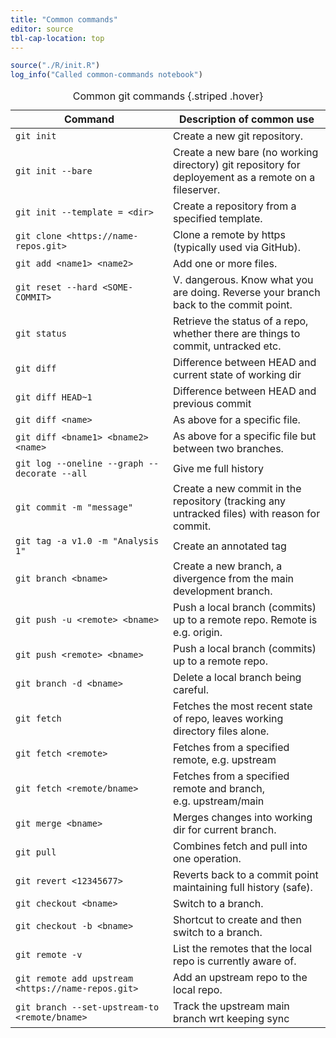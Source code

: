 ```yaml
---
title: "Common commands"
editor: source
tbl-cap-location: top
---
```


```r
source("./R/init.R")
log_info("Called common-commands notebook")
```


| Command  | Description of common use  |
|--------|--------|
| `git init`        | Create a new git repository.   |
| `git init --bare` | Create a new bare (no working directory) git repository for deployement as a remote on a fileserver.   |
| `git init --template = <dir>` | Create a repository from a specified template.   |
| `git clone <https://name-repos.git>` | Clone a remote by https (typically used via GitHub).  |
| `git add <name1> <name2>`  | Add one or more files.   |
| `git reset --hard <SOME-COMMIT>`  | V. dangerous. Know what you are doing. Reverse your branch back to the commit point.  |
| `git status`  | Retrieve the status of a repo, whether there are things to commit, untracked etc.   |
| `git diff`  | Difference between HEAD and current state of working dir   |
| `git diff HEAD~1` | Difference between HEAD and previous commit |
| `git diff <name>` | As above for a specific file.   |
| `git diff <bname1> <bname2> <name>` | As above for a specific file but between two branches.   |
| `git log --oneline --graph --decorate --all` | Give me full history    |
| `git commit -m "message"` | Create a new commit in the repository (tracking any untracked files) with reason for commit.   |
| `git tag -a v1.0 -m "Analysis 1"` | Create an annotated tag   |
| `git branch <bname>` | Create a new branch, a divergence from the main development branch.   |
| `git push -u <remote> <bname>` | Push a local branch (commits) up to a remote repo. Remote is e.g. origin.   |
| `git push <remote> <bname>` | Push a local branch (commits) up to a remote repo.    |
| `git branch -d <bname>` | Delete a local branch being careful.    |
| `git fetch`  | Fetches the most recent state of repo, leaves working directory files alone.    |
| `git fetch <remote>` | Fetches from a specified remote, e.g. upstream |  
| `git fetch <remote/bname>` | Fetches from a specified remote and branch, e.g. upstream/main | 
| `git merge <bname>` | Merges changes into working dir for current branch.    |
| `git pull`  | Combines fetch and pull into one operation.   |
| `git revert <12345677>` | Reverts back to a commit point maintaining full history (safe).   |
| `git checkout <bname>` | Switch to a branch.    |
| `git checkout -b <bname>` | Shortcut to create and then switch to a branch.    |
| `git remote -v` | List the remotes that the local repo is currently aware of. |
| `git remote add upstream <https://name-repos.git>` | Add an upstream repo to the local repo. |
| `git branch --set-upstream-to <remote/bname>`  |   Track the upstream main branch wrt keeping sync |

: Common git commands {.striped .hover}

